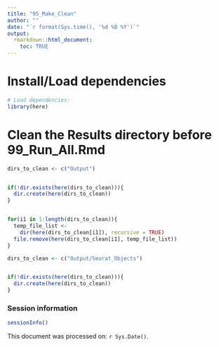 ```yaml
---
title: "95_Make_Clean"
author: ""
date: "`r format(Sys.time(), '%d %B %Y')`"
output:
  rmarkdown::html_document:
    toc: TRUE
---
```


# Install/Load dependencies
```r
# Load dependencies:
library(here)
```

# Clean the Results directory before 99_Run_All.Rmd
```r
dirs_to_clean <- c("Output")


if(!dir.exists(here(dirs_to_clean))){
  dir.create(here(dirs_to_clean))
}


for(i1 in 1:length(dirs_to_clean)){
  temp_file_list <- 
    dir(here(dirs_to_clean[i1]), recursive = TRUE)
  file.remove(here(dirs_to_clean[i1], temp_file_list))
}

dirs_to_clean <- c("Output/Seurat_Objects")


if(!dir.exists(here(dirs_to_clean))){
  dir.create(here(dirs_to_clean))
}
```


### Session information
```r
sessionInfo()
```

This document was processed on: `r Sys.Date()`.